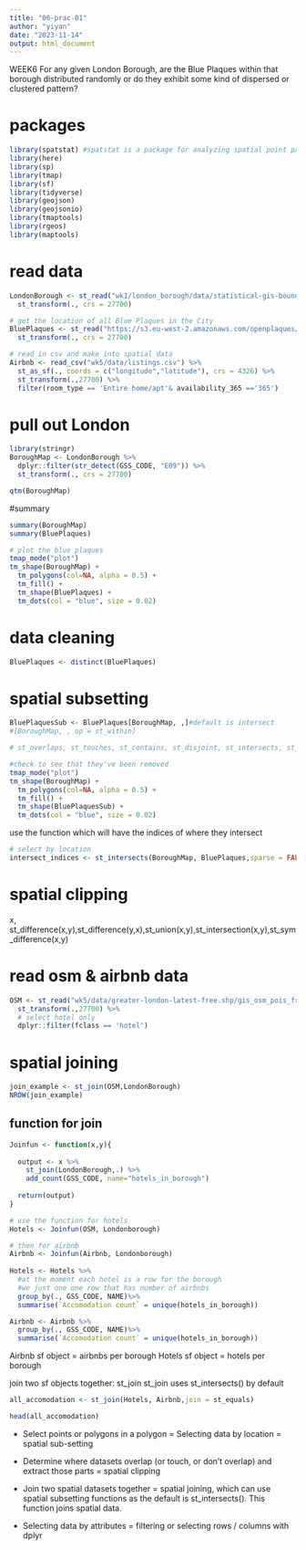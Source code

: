 ```yaml
---
title: "06-prac-01"
author: "yiyan"
date: "2023-11-14"
output: html_document
---
```

WEEK6
For any given London Borough, are the Blue Plaques within that borough distributed randomly or do they exhibit some kind of dispersed or clustered pattern?

# packages
```r
library(spatstat) #spatstat is a package for analyzing spatial point pattern data
library(here)
library(sp)
library(tmap)
library(sf)
library(tidyverse)
library(geojson)
library(geojsonio)
library(tmaptools)
library(rgeos)
library(maptools)
```

# read data
```r
LondonBorough <- st_read("wk1/london_borough/data/statistical-gis-boundaries-london/ESRI/London_Borough_Excluding_MHW.shp")%>% 
  st_transform(., crs = 27700)

# get the location of all Blue Plaques in the City
BluePlaques <- st_read("https://s3.eu-west-2.amazonaws.com/openplaques/open-plaques-london-2018-04-08.geojson") %>% 
  st_transform(., crs = 27700)
```

```r
# read in csv and make into spatial data
Airbnb <- read_csv("wk5/data/listings.csv") %>% 
  st_as_sf(., coords = c("longitude","latitude"), crs = 4326) %>% 
  st_transform(.,27700) %>% 
  filter(room_type == 'Entire home/apt'& availability_365 =='365')
```

# pull out London
```r
library(stringr)
BoroughMap <- LondonBorough %>% 
  dplyr::filter(str_detect(GSS_CODE, "E09")) %>% 
  st_transform(., crs = 27700)

qtm(BoroughMap)
```
#summary
```r
summary(BoroughMap)
summary(BluePlaques)
```

```r
# plot the blue plaques
tmap_mode("plot")
tm_shape(BoroughMap) +
  tm_polygons(col=NA, alpha = 0.5) +
  tm_fill() +
  tm_shape(BluePlaques) +
  tm_dots(col = "blue", size = 0.02)
```
# data cleaning
```r
BluePlaques <- distinct(BluePlaques)
```

# spatial subsetting
```r
BluePlaquesSub <- BluePlaques[BoroughMap, ,]#default is intersect
#[BoroughMap, , op = st_within]

# st_overlaps, st_touches, st_contains, st_disjoint, st_intersects, st_within

#check to see that they've been removed
tmap_mode("plot")
tm_shape(BoroughMap) +
  tm_polygons(col=NA, alpha = 0.5) +
  tm_fill() +
  tm_shape(BluePlaquesSub) +
  tm_dots(col = "blue", size = 0.02)
```

use the function which will have the indices of where they intersect

```r
# select by location
intersect_indices <- st_intersects(BoroughMap, BluePlaques,sparse = FALSE)
```

# spatial clipping
x, st_difference(x,y),st_difference(y,x),st_union(x,y),st_intersection(x,y),st_sym_difference(x,y)

# read osm & airbnb data
```r
OSM <- st_read("wk5/data/greater-london-latest-free.shp/gis_osm_pois_free_1.shp") %>% 
  st_transform(.,27700) %>% 
  # select hotel only
  dplyr::filter(fclass == 'hotel')
```

# spatial joining
```r
join_example <- st_join(OSM,LondonBorough)
NROW(join_example)
```

## function for join
```r
Joinfun <- function(x,y){
  
  output <- x %>% 
    st_join(LondonBorough,.) %>%
    add_count(GSS_CODE, name="hotels_in_borough")
  
  return(output)
}
```

```r
# use the function for hotels
Hotels <- Joinfun(OSM, Londonborough)

# then for airbnb
Airbnb <- Joinfun(Airbnb, Londonborough)
 
Hotels <- Hotels %>%
  #at the moment each hotel is a row for the borough
  #we just one one row that has number of airbnbs
  group_by(., GSS_CODE, NAME)%>%
  summarise(`Accomodation count` = unique(hotels_in_borough))

Airbnb <- Airbnb %>%
  group_by(., GSS_CODE, NAME)%>%
  summarise(`Accomodation count` = unique(hotels_in_borough))
```
Airbnb sf object = airbnbs per borough
Hotels sf object = hotels per borough

join two sf objects together: st_join
st_join uses st_intersects() by default
```r
all_accomodation <- st_join(Hotels, Airbnb,join = st_equals)

head(all_accomodation)
```

- Select points or polygons in a polygon = Selecting data by location = spatial sub-setting

- Determine where datasets overlap (or touch, or don’t overlap) and extract those parts = spatial clipping

- Join two spatial datasets together = spatial joining, which can use spatial subsetting functions as the default is st_intersects(). This function joins spatial data.

- Selecting data by attributes = filtering or selecting rows / columns with dplyr
```r
```

```r
```



